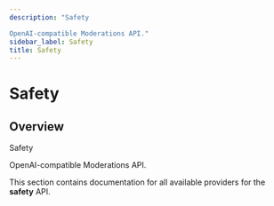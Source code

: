 ```yaml
---
description: "Safety

OpenAI-compatible Moderations API."
sidebar_label: Safety
title: Safety
---
```


# Safety

## Overview

Safety

OpenAI-compatible Moderations API.

This section contains documentation for all available providers for the **safety** API.
